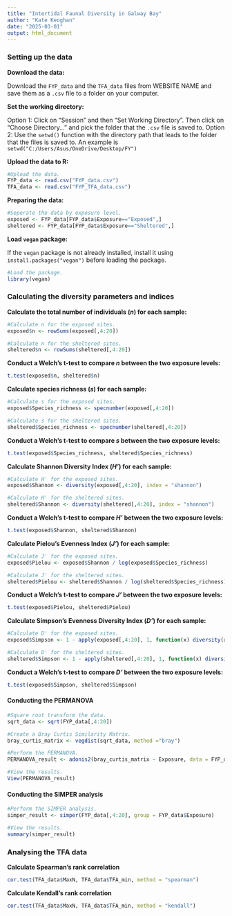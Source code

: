 ---
title: "Intertidal Faunal Diversity in Galway Bay"
author: "Kate Keoghan"
date: "2025-03-01"
output: html_document
---

### **Setting up the data**

**Download the data:**

Download the `FYP_data` and the `TFA_data` files from WEBSITE NAME and save them as a `.csv` file to a folder on your computer. 


**Set the working directory:** 

Option 1:
Click on "Session" and then "Set Working Directory". Then click on "Choose Directory..." and pick the folder that the `.csv` file is saved to. 
Option 2:
Use the `setwd()` function with the directory path that leads to the folder that the files is saved to. An example is `setwd("C:/Users/Asus/OneDrive/Desktop/FY")`

**Upload the data to R:**

```{r data}
#Upload the data.
FYP_data <- read.csv("FYP_data.csv")
TFA_data <- read.csv("FYP_TFA_data.csv")
```

**Preparing the data:**

```{r}
#Seperate the data by exposure level.
exposed <- FYP_data[FYP_data$Exposure=="Exposed",]
sheltered <- FYP_data[FYP_data$Exposure=="Sheltered",]
```

**Load `vegan` package:**

If the `vegan` package is not already installed, install it using `install.packages("vegan")`  before loading the package.

```{r message=FALSE, warning=FALSE}
#Load the package.
library(vegan)
```

### **Calculating the diversity parameters and indices**

**Calculate the total number of individuals (*n*) for each sample:**

```{r}
#Calculate n for the exposed sites.
exposed$n <- rowSums(exposed[,4:20])
```

```{r}
#Calculate n for the sheltered sites.
sheltered$n <- rowSums(sheltered[,4:20])
```

**Conduct a Welch's t-test to compare *n* between the two exposure levels:**

```{r results='hide'}
t.test(exposed$n, sheltered$n)
```

**Calculate species richness (*s*) for each sample:**

```{r}
#Calculate s for the exposed sites.
exposed$Species_richness <- specnumber(exposed[,4:20])
```

```{r}
#Calculate s for the sheltered sites.
sheltered$Species_richness <- specnumber(sheltered[,4:20])
```

**Conduct a Welch's t-test to compare *s* between the two exposure levels:**

```{r results='hide'}
t.test(exposed$Species_richness, sheltered$Species_richness)
```

**Calculate Shannon Diversity Index (*H'*) for each sample:**

```{r}
#Calculate H' for the exposed sites.
exposed$Shannon <- diversity(exposed[,4:20], index = "shannon")
```

```{r}
#Calculate H' for the sheltered sites.
sheltered$Shannon <- diversity(sheltered[,4:20], index = "shannon")
```

**Conduct a Welch's t-test to compare *H'* between the two exposure levels:**

```{r results='hide'}
t.test(exposed$Shannon, sheltered$Shannon)
```

**Calculate Pielou's Evenness Index (*J'*) for each sample:**

```{r}
#Calculate J' for the exposed sites.
exposed$Pielou <- exposed$Shannon / log(exposed$Species_richness)
```

```{r}
#Calculate J' for the sheltered sites.
sheltered$Pielou <- sheltered$Shannon / log(sheltered$Species_richness)
```

**Conduct a Welch's t-test to compare *J'* between the two exposure levels:**

```{r results='hide'}
t.test(exposed$Pielou, sheltered$Pielou)
```
 
**Calculate Simpson's Evenness Diversity Index (*D'*) for each sample:**

```{r}
#Calculate D' for the exposed sites.
exposed$Simpson <- 1 - apply(exposed[,4:20], 1, function(x) diversity(x, index = "simpson"))
```

```{r}
#Calculate D' for the sheltered sites.
sheltered$Simpson <- 1 - apply(sheltered[,4:20], 1, function(x) diversity(x, index = "simpson"))
```

**Conduct a Welch's t-test to compare *D'* between the two exposure levels:**

```{r results='hide'}
t.test(exposed$Simpson, sheltered$Simpson)
```


#### **Conducting the PERMANOVA**

```{r}
#Square root transform the data.
sqrt_data <- sqrt(FYP_data[,4:20])
```

```{r hide}
#Create a Bray Curtis Similarity Matrix.
bray_curtis_matrix <- vegdist(sqrt_data, method ="bray")
```

```{r}
#Perform the PERMANOVA.
PERMANOVA_result <- adonis2(bray_curtis_matrix ~ Exposure, data = FYP_data, permutations = 999)
```

```{r results='hide'}
#View the results.
View(PERMANOVA_result)
```

#### **Conducting the SIMPER analysis**

```{r}
#Perform the SIMPER analysis.
simper_result <- simper(FYP_data[,4:20], group = FYP_data$Exposure)
```

```{r results='hide'}
#View the results.
summary(simper_result)
```

### **Analysing the TFA data**

**Calculate Spearman's rank correlation**
```{r}
cor.test(TFA_data$MaxN, TFA_data$TFA_min, method = "spearman")
```

**Calculate Kendall's rank correlation**
```{r}
cor.test(TFA_data$MaxN, TFA_data$TFA_min, method = "kendall")
```


